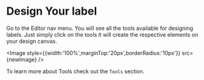 # Design Your label

Go to the Editor nav menu. You will see all the tools available for designing labels. Just simply click on the tools it will create the respective elements on your design canvas. 

<Image style={{width:'100%',marginTop:'20px',borderRadius:'10px'}} src={newImage} />

To learn more about Tools check out the `Tools` section.